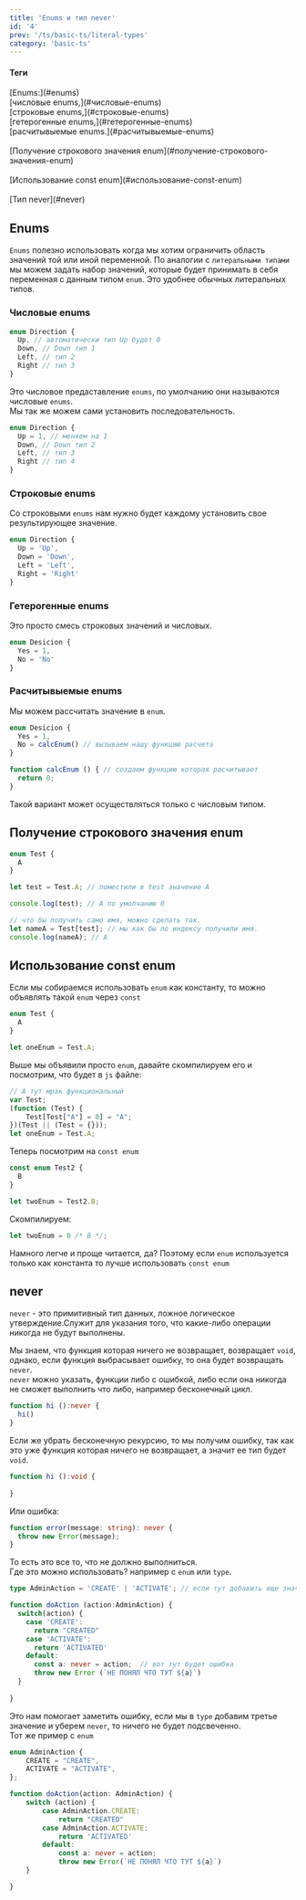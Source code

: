 ```yaml
---
title: 'Enums и тип never'
id: '4'
prev: '/ts/basic-ts/literal-types'
category: 'basic-ts'
---
```



<div className='mdHead'>

#### Теги

<div className = 'tag_ts'>[Enums:](#enums)</div>
<div className = 'mini_tag_ts'> [числовые enums,](#числовые-enums)</div> 
<div className = 'mini_tag_ts'> [строковые enums,](#строковые-enums)</div> 
<div className = 'mini_tag_ts'> [гетерогенные enums,](#гетерогенные-enums)</div> 
<div className = 'mini_tag_ts'> [расчитывыемые enums.](#расчитывыемые-enums)</div> <br/>
<div className = 'tag_ts'>[Получение строкового значения enum](#получение-строкового-значения-enum)</div> <br/>
<div className = 'tag_ts'>[Использование const enum](#использование-const-enum)</div> <br/>
<div className = 'tag_ts'>[Тип never](#never)</div>

</div>

## Enums ##

`Enums` полезно использовать когда мы хотим ограничить область значений той или иной переменной. По аналогии с `литеральными типами` мы можем задать набор значений, которые будет принимать в себя переменная с данным типом `enum`. Это удобнее обычных литеральных типов.
### Числовые enums ###
```ts
enum Direction {
  Up, // автоматически тип Up будет 0 
  Down, // Down тип 1
  Left, // тип 2
  Right // тип 3
}
```
Это числовое предаставление `enums`, по умолчанию они называются числовые `enums`.<br/>
Мы так же можем сами установить последовательность.
```ts
enum Direction {
  Up = 1, // меняем на 1
  Down, // Down тип 2
  Left, // тип 3
  Right // тип 4
}

```
### Строковые enums ###
Со строковыми `enums` нам нужно будет каждому установить свое результирующее значение.
```ts
enum Direction {
  Up = 'Up', 
  Down = 'Down', 
  Left = 'Left',
  Right = 'Right'
}
```
### Гетерогенные enums ###
Это просто смесь строковых значений и числовых.
```ts
enum Desicion {
  Yes = 1,
  No = 'No'
}
``` 
### Расчитывыемые enums ###
Мы можем рассчитать значение в `enum`.
```ts
enum Desicion {
  Yes = 1,
  No = calcEnum() // вызываем нашу функцию расчета
}

function calcEnum () { // создаем функцию которая расчитывает
  return 0;
}
```
Такой вариант может осуществляться только с числовым типом.
## Получение строкового значения enum ##
```ts
enum Test {
  A
}

let test = Test.A; // поместили в test значение A

console.log(test); // A по умолчанию 0

// что бы получить само имя, можно сделать так.
let nameA = Test[test]; // мы как бы по индексу получили имя.
console.log(nameA); // A
```
## Использование const enum ##
Если мы собираемся использовать `enum` как константу, то можно объявлять такой `enum` через `const`
```ts
enum Test {
  A
}

let oneEnum = Test.A;
```
Выше мы объявили просто `enum`, давайте скомпилируем его и посмотрим, что будет в `js` файле:
```ts
// А тут мрак функциональный
var Test;
(function (Test) {
    Test[Test["A"] = 0] = "A";
})(Test || (Test = {}));
let oneEnum = Test.A;
```
Теперь посмотрим на `const enum`
```ts
const enum Test2 {
  B
}

let twoEnum = Test2.B;
```
Скомпилируем:
```ts
let twoEnum = 0 /* B */;
```
Намного легче и проще читается, да? Поэтому если `enum` используется только как константа то лучше использовать `const enum`
## never ##
`never` - это примитивный тип данных, ложное логическое утверждение.Служит для указания того, что какие-либо операции никогда не будут выполнены.<br/>

Мы знаем, что функция которая ничего не возвращает, возвращает `void`, однако, если функция выбрасывает ошибку, то она будет возвращать `never`.<br/>
`never` можно указать, функции либо с ошибкой, либо если она никогда не сможет выполнить что либо, например бесконечный цикл.
```ts
function hi ():never {
  hi()
}
```
Если же убрать бесконечную рекурсию, то мы получим ошибку, так как это уже функция которая ничего не возвращает, а значит ее тип будет `void`.
```ts
function hi ():void {
  
}
```
Или ошибка:
```ts
function error(message: string): never {
  throw new Error(message);
}
```
То есть это все то, что не должно выполниться. <br/>
Где это можно использовать? например с `enum` или `type`.
```ts
type AdminAction = 'CREATE' | 'ACTIVATE'; // если тут добавить еще значение, то будет ошибка

function doAction (action:AdminAction) {
  switch(action) {
    case 'CREATE':
      return "CREATED"
    case 'ACTIVATE':
      return 'ACTIVATED'
    default:
      const a: never = action;  // вот тут будет ошибка
      throw new Error (`НЕ ПОНЯЛ ЧТО ТУТ ${a}`)
  }
    
}
```
Это нам помогает заметить ошибку, если мы в `type` добавим третье значение и уберем `never`, то ничего не будет подсвеченно.<br/>
Тот же пример с `enum`
```ts
enum AdminAction {
    CREATE = "CREATE",
    ACTIVATE = "ACTIVATE",
};

function doAction(action: AdminAction) {
    switch (action) {
        case AdminAction.CREATE:
            return "CREATED"
        case AdminAction.ACTIVATE:
            return 'ACTIVATED'
        default:
            const a: never = action;
            throw new Error(`НЕ ПОНЯЛ ЧТО ТУТ ${a}`)
    }

}

```
 